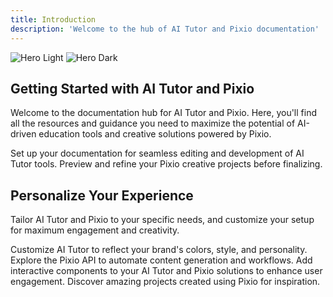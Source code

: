 ```yaml
---
title: Introduction
description: 'Welcome to the hub of AI Tutor and Pixio documentation'
---
```


<img
  className="block dark:hidden"
  src="https://docs.myapps.ai/storage/page_media/f4f7bab0-5a52-4218-8b2d-4f7dd4f97789.png"
  alt="Hero Light"
/>
<img
  className="hidden dark:block"
  src="https://docs.myapps.ai/storage/page_media/f4f7bab0-5a52-4218-8b2d-4f7dd4f97789.png"
  alt="Hero Dark"
/>

## Getting Started with AI Tutor and Pixio

Welcome to the documentation hub for AI Tutor and Pixio. Here, you'll find all the resources and guidance you need to maximize the potential of AI-driven education tools and creative solutions powered by Pixio.

<CardGroup cols={2}>
  <Card
    title="AI Tutor Docs"
    icon="pen-to-square"
    href="https://support.myapps.ai/aitutor/plus"
  >
    Set up your documentation for seamless editing and development of AI Tutor tools.
  </Card>
  <Card
    title="Preview Pixio Projects"
    icon="image"
    href="https://myapps.ai/docs/pixio-preview"
  >
    Preview and refine your Pixio creative projects before finalizing.
  </Card>
</CardGroup>

## Personalize Your Experience

Tailor AI Tutor and Pixio to your specific needs, and customize your setup for maximum engagement and creativity.

<CardGroup cols={2}>
  <Card
    title="Customize AI Tutor Style"
    icon="palette"
    href="https://myapps.ai/docs/settings/global"
  >
    Customize AI Tutor to reflect your brand's colors, style, and personality.
  </Card>
  <Card
    title="Pixio API Reference"
    icon="code"
    href="https://myapps.ai/docs/api-playground/openapi"
  >
    Explore the Pixio API to automate content generation and workflows.
  </Card>
  <Card
    title="Interactive Components"
    icon="screwdriver-wrench"
    href="https://myapps.ai/docs/components/accordion"
  >
    Add interactive components to your AI Tutor and Pixio solutions to enhance user engagement.
  </Card>
  <Card
    title="Get Inspired by Pixio Creations"
    icon="stars"
    href="https://myapps.ai/showcase"
  >
    Discover amazing projects created using Pixio for inspiration.
  </Card>
</CardGroup>
